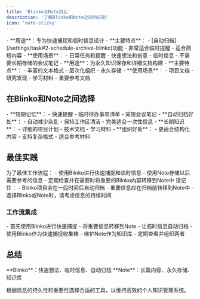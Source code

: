 ```yaml
---
title: 'Blinko与Note对比'
description: '了解Blinko和Note之间的区别'
icon: 'note-sticky'
---
```



<AccordionGroup>
  <Accordion icon="bolt" title="Blinko - 快速想法与短期记忆" defaultOpen>
    - **用途**：专为快速捕捉和临时信息设计
    - **主要特点**：
      - [自动归档](/settings/task#2-schedule-archive-blinko)功能
      - 非常适合临时提醒
      - 适合简短内容
    - **使用场景**：
      - 日常任务和提醒
      - 快速想法和创意
      - 临时信息
      - 不需要长期存储的会议笔记
  </Accordion>

  <Accordion icon="book" title="Note - 长篇内容和知识库">
    - **用途**：为永久知识保存和详细文档构建
    - **主要特点**：
      - 丰富的文本格式
      - 层次化组织
      - 永久存储
    - **使用场景**：
      - 项目文档
      - 研究发现
      - 学习材料
      - 重要参考文档
  </Accordion>
</AccordionGroup>

## 在Blinko和Note之间选择

<AccordionGroup>
  <Accordion icon="clock" title="何时使用Blinko">
    - **短期记忆**：
      - 快速提醒
      - 临时待办事项清单
      - 简短会议笔记
    - **自动归档好处**：
      - 自动减少杂乱
      - 保持工作区清洁
      - 完美适合一次性信息
  </Accordion>

  <Accordion icon="book-open" title="何时使用Note">
    - **长期知识**：
      - 详细的项目计划
      - 技术文档
      - 学习材料
    - **组织好处**：
      - 更适合结构化内容
      - 支持复杂格式
      - 适合参考材料
  </Accordion>
</AccordionGroup>

## 最佳实践

<Note>
为了最佳工作流程：
- 使用Blinko进行快速捕捉和临时信息
- 使用Note存储以后需要参考的信息
- 定期检查并在需要时将重要的Blinko内容转移到Note中
</Note>

<Warning>
请记住：
- Blinko项目会在一段时间后自动归档
- 重要信息应在归档前转移到Note中
- 选择Blinko或Note时，请考虑信息的持续时间
</Warning>

### 工作流集成

<AccordionGroup>
  <Accordion icon="arrows-spin" title="日常工作流程">
    - 首先使用Blinko进行快速捕捉
    - 将重要信息转移到Note
    - 让临时信息自动归档
  </Accordion>

  <Accordion icon="layer-group" title="组织策略">
    - 使用Blinko作为快速捕捉收集箱
    - 维护Note作为知识库
    - 定期查看并组织两者
  </Accordion>
</AccordionGroup>

## 总结

<Note>
**Blinko**：快速想法、临时信息、自动归档
**Note**：长篇内容、永久存储、知识库
</Note>

根据信息的持久性和重要性选择合适的工具，以维持高效的个人知识管理系统。 